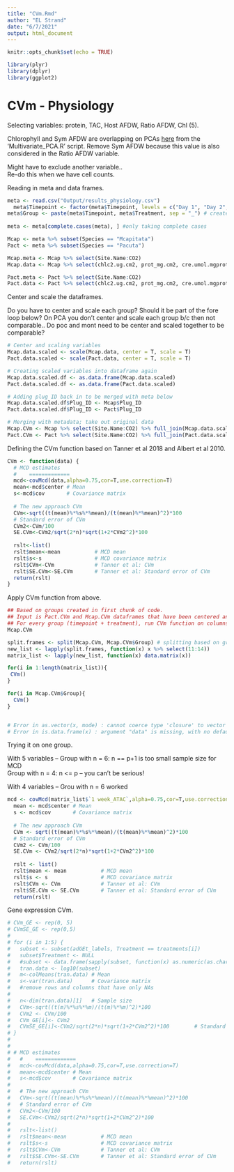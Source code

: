 ```yaml
---
title: "CVm.Rmd"
author: "EL Strand"
date: "6/7/2021"
output: html_document
---
```


```r
knitr::opts_chunk$set(echo = TRUE)

library(plyr)
library(dplyr)
library(ggplot2)

```

# CVm - Physiology 

Selecting variables: protein, TAC, Host AFDW, Ratio AFDW, Chl (5). 

Chlorophyll and Sym AFDW are overlapping on PCAs [here](https://github.com/hputnam/Coral_Stress_Phenome/blob/main/CSP-Results-Update.md) from the 'Multivariate_PCA.R' script. Remove Sym AFDW because this value is also considered in the Ratio AFDW variable. 

Might have to exclude another variable..   
Re-do this when we have cell counts. 


Reading in meta and data frames. 
```r
meta <- read.csv("Output/results_physiology.csv")
  meta$Timepoint <- factor(meta$Timepoint, levels = c("Day 1", "Day 2", "1 week", "2 week", "4 week", "6 week", "8 week", "12 week", "16 week"))
meta$Group <- paste(meta$Timepoint, meta$Treatment, sep = "_") # create groups so that CVm fxn can run on each group
  
meta <- meta[complete.cases(meta), ] #only taking complete cases 

Mcap <- meta %>% subset(Species == "Mcapitata")
Pact <- meta %>% subset(Species == "Pacuta")

Mcap.meta <- Mcap %>% select(Site.Name:CO2)
Mcap.data <- Mcap %>% select(chlc2.ug.cm2, prot_mg.cm2, cre.umol.mgprot, Ratio_AFDW.mg.cm2)

Pact.meta <- Pact %>% select(Site.Name:CO2)
Pact.data <- Pact %>% select(chlc2.ug.cm2, prot_mg.cm2, cre.umol.mgprot, Ratio_AFDW.mg.cm2)
```

Center and scale the dataframes. 

Do you have to center and scale each group? Should it be part of the fore loop below? On PCA you don't center and scale each group b/c then not comparable.. 
Do poc and mont need to be center and scaled together to be comparable?

```r
# Center and scaling variables
Mcap.data.scaled <- scale(Mcap.data, center = T, scale = T) 
Pact.data.scaled <- scale(Pact.data, center = T, scale = T) 

# Creating scaled variables into dataframe again
Mcap.data.scaled.df <- as.data.frame(Mcap.data.scaled)
Pact.data.scaled.df <- as.data.frame(Pact.data.scaled)

# Adding plug ID back in to be merged with meta below 
Mcap.data.scaled.df$Plug_ID <- Mcap$Plug_ID
Pact.data.scaled.df$Plug_ID <- Pact$Plug_ID

# Merging with metadata; take out original data  
Mcap.CVm <- Mcap %>% select(Site.Name:CO2) %>% full_join(Mcap.data.scaled.df, by="Plug_ID")
Pact.CVm <- Pact %>% select(Site.Name:CO2) %>% full_join(Pact.data.scaled.df, by="Plug_ID")
```

Defining the CVm function based on Tanner et al 2018 and Albert et al 2010. 
```r
CVm <- function(data) {
  # MCD estimates
  #    =============
  mcd<-covMcd(data,alpha=0.75,cor=T,use.correction=T)
  mean<-mcd$center # Mean
  s<-mcd$cov       # Covariance matrix
  
  # The new approach CVm
  CVm<-sqrt((t(mean)%*%s%*%mean)/(t(mean)%*%mean)^2)*100
  # Standard error of CVm
  CVm2<-CVm/100
  SE.CVm<-CVm2/sqrt(2*n)*sqrt(1+2*CVm2^2)*100
  
  rslt<-list()
  rslt$mean<-mean           # MCD mean
  rslt$s<-s                 # MCD covariance matrix
  rslt$CVm<-CVm             # Tanner et al: CVm
  rslt$SE.CVm<-SE.CVm       # Tanner et al: Standard error of CVm
  return(rslt)
}
```

Apply CVm function from above.
```r
## Based on groups created in first chunk of code.
## Input is Pact.CVm and Mcap.CVm dataframes that have been centered and scaled and adding back to meta data information
## For every group (timepoint + treatment), run CVm function on columns 11:15
Mcap.CVm

split.frames <- split(Mcap.CVm, Mcap.CVm$Group) # splitting based on group
new_list <- lapply(split.frames, function(x) x %>% select(11:14)) 
matrix_list <- lapply(new_list, function(x) data.matrix(x))

for(i in 1:length(matrix_list)){
 CVm()
}

for(i in Mcap.CVm$Group){
  CVm()
}


# Error in as.vector(x, mode) : cannot coerce type 'closure' to vector of type 'any'
# Error in is.data.frame(x) : argument "data" is missing, with no default
```

Trying it on one group. 

With 5 variables -- 
Group with n = 6: n == p+1 is too small sample size for MCD  
Group with n = 4: n <= p -- you can't be serious!

With 4 variables -- 
Grou with n = 6 worked 

```r
mcd <- covMcd(matrix_list$`1 week_ATAC`,alpha=0.75,cor=T,use.correction=T)
  mean <- mcd$center # Mean
  s <- mcd$cov       # Covariance matrix
  
  # The new approach CVm
  CVm <- sqrt((t(mean)%*%s%*%mean)/(t(mean)%*%mean)^2)*100
  # Standard error of CVm
  CVm2 <- CVm/100
  SE.CVm <- CVm2/sqrt(2*n)*sqrt(1+2*CVm2^2)*100
  
  rslt <- list()
  rslt$mean <- mean           # MCD mean
  rslt$s <- s                 # MCD covariance matrix
  rslt$CVm <- CVm             # Tanner et al: CVm
  rslt$SE.CVm <- SE.CVm       # Tanner et al: Standard error of CVm
  return(rslt)
```


Gene expression CVm. 
```r
# CVm_GE <- rep(0, 5)
# CVmSE_GE <- rep(0,5)
# 
# for (i in 1:5) {
#   subset <- subset(adGEt_labels, Treatment == treatments[i])
#   subset$Treatment <- NULL
#   #subset <- data.frame(sapply(subset, function(x) as.numeric(as.character(x))))
#   tran.data <- log10(subset)
#   m<-colMeans(tran.data) # Mean
#   s<-var(tran.data)      # Covariance matrix
#   #remove rows and columns that have only NAs
#   
#   n<-dim(tran.data)[1]   # Sample size
#   CVm<-sqrt((t(m)%*%s%*%m)/(t(m)%*%m)^2)*100 
#   CVm2 <- CVm/100
#   CVm_GE[i]<- CVm2
#   CVmSE_GE[i]<-CVm2/sqrt(2*n)*sqrt(1+2*CVm2^2)*100        # Standard error
# }
# 
# 
# # MCD estimates
#   #    =============
#   mcd<-covMcd(data,alpha=0.75,cor=T,use.correction=T)
#   mean<-mcd$center # Mean
#   s<-mcd$cov       # Covariance matrix
#   
#   # The new approach CVm
#   CVm<-sqrt((t(mean)%*%s%*%mean)/(t(mean)%*%mean)^2)*100
#   # Standard error of CVm
#   CVm2<-CVm/100
#   SE.CVm<-CVm2/sqrt(2*n)*sqrt(1+2*CVm2^2)*100
#   
#   rslt<-list()
#   rslt$mean<-mean           # MCD mean
#   rslt$s<-s                 # MCD covariance matrix
#   rslt$CVm<-CVm             # Tanner et al: CVm
#   rslt$SE.CVm<-SE.CVm       # Tanner et al: Standard error of CVm
#   return(rslt)
```




